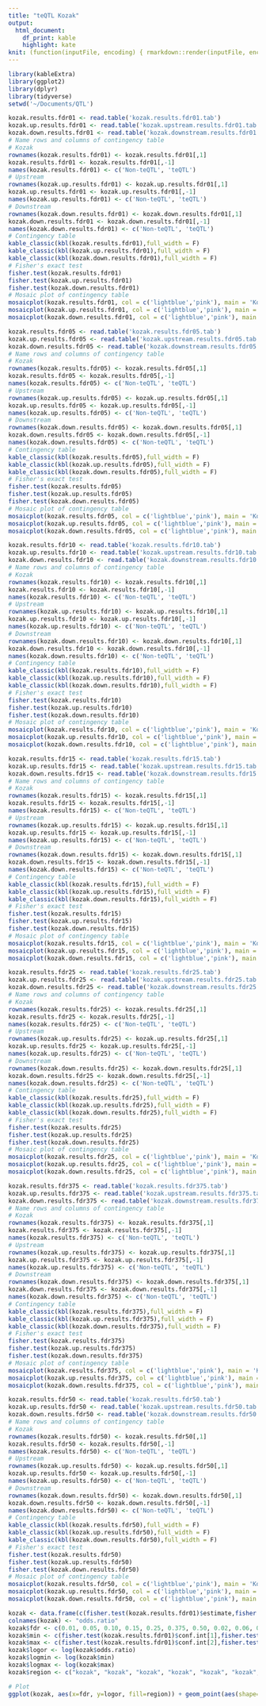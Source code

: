 ```yaml
---
title: "teQTL Kozak"
output:
  html_document: 
    df_print: kable
    highlight: kate
knit: (function(inputFile, encoding) { rmarkdown::render(inputFile, encoding = encoding, output_file = file.path(dirname(inputFile), 'Kozak.html')) })
---
```


```r
library(kableExtra)
library(ggplot2)
library(dplyr)
library(tidyverse)
setwd('~/Documents/QTL')
```

```r
kozak.results.fdr01 <- read.table('kozak.results.fdr01.tab')
kozak.up.results.fdr01 <- read.table('kozak.upstream.results.fdr01.tab')
kozak.down.results.fdr01 <- read.table('kozak.downstream.results.fdr01.tab')
# Name rows and columns of contingency table
# Kozak
rownames(kozak.results.fdr01) <- kozak.results.fdr01[,1]
kozak.results.fdr01 <- kozak.results.fdr01[,-1]
names(kozak.results.fdr01) <- c('Non-teQTL', 'teQTL')
# Upstream
rownames(kozak.up.results.fdr01) <- kozak.up.results.fdr01[,1]
kozak.up.results.fdr01 <- kozak.up.results.fdr01[,-1]
names(kozak.up.results.fdr01) <- c('Non-teQTL', 'teQTL')
# Downstream
rownames(kozak.down.results.fdr01) <- kozak.down.results.fdr01[,1]
kozak.down.results.fdr01 <- kozak.down.results.fdr01[,-1]
names(kozak.down.results.fdr01) <- c('Non-teQTL', 'teQTL')
# Contingency table
kable_classic(kbl(kozak.results.fdr01),full_width = F)
kable_classic(kbl(kozak.up.results.fdr01),full_width = F)
kable_classic(kbl(kozak.down.results.fdr01),full_width = F)
# Fisher's exact test
fisher.test(kozak.results.fdr01)
fisher.test(kozak.up.results.fdr01)
fisher.test(kozak.down.results.fdr01)
# Mosaic plot of contingency table
mosaicplot(kozak.results.fdr01, col = c('lightblue','pink'), main = 'Kozak Region FDR≤0.01')
mosaicplot(kozak.up.results.fdr01, col = c('lightblue','pink'), main = 'Upstream FDR≤0.01')
mosaicplot(kozak.down.results.fdr01, col = c('lightblue','pink'), main = 'Downstream FDR≤0.01')
```

```r
kozak.results.fdr05 <- read.table('kozak.results.fdr05.tab')
kozak.up.results.fdr05 <- read.table('kozak.upstream.results.fdr05.tab')
kozak.down.results.fdr05 <- read.table('kozak.downstream.results.fdr05.tab')
# Name rows and columns of contingency table
# Kozak
rownames(kozak.results.fdr05) <- kozak.results.fdr05[,1]
kozak.results.fdr05 <- kozak.results.fdr05[,-1]
names(kozak.results.fdr05) <- c('Non-teQTL', 'teQTL')
# Upstream
rownames(kozak.up.results.fdr05) <- kozak.up.results.fdr05[,1]
kozak.up.results.fdr05 <- kozak.up.results.fdr05[,-1]
names(kozak.up.results.fdr05) <- c('Non-teQTL', 'teQTL')
# Downstream
rownames(kozak.down.results.fdr05) <- kozak.down.results.fdr05[,1]
kozak.down.results.fdr05 <- kozak.down.results.fdr05[,-1]
names(kozak.down.results.fdr05) <- c('Non-teQTL', 'teQTL')
# Contingency table
kable_classic(kbl(kozak.results.fdr05),full_width = F)
kable_classic(kbl(kozak.up.results.fdr05),full_width = F)
kable_classic(kbl(kozak.down.results.fdr05),full_width = F)
# Fisher's exact test
fisher.test(kozak.results.fdr05)
fisher.test(kozak.up.results.fdr05)
fisher.test(kozak.down.results.fdr05)
# Mosaic plot of contingency table
mosaicplot(kozak.results.fdr05, col = c('lightblue','pink'), main = 'Kozak Region FDR≤0.05')
mosaicplot(kozak.up.results.fdr05, col = c('lightblue','pink'), main = 'Upstream FDR≤0.05')
mosaicplot(kozak.down.results.fdr05, col = c('lightblue','pink'), main = 'Downstream FDR≤0.05')
```

```r
kozak.results.fdr10 <- read.table('kozak.results.fdr10.tab')
kozak.up.results.fdr10 <- read.table('kozak.upstream.results.fdr10.tab')
kozak.down.results.fdr10 <- read.table('kozak.downstream.results.fdr10.tab')
# Name rows and columns of contingency table
# Kozak
rownames(kozak.results.fdr10) <- kozak.results.fdr10[,1]
kozak.results.fdr10 <- kozak.results.fdr10[,-1]
names(kozak.results.fdr10) <- c('Non-teQTL', 'teQTL')
# Upstream
rownames(kozak.up.results.fdr10) <- kozak.up.results.fdr10[,1]
kozak.up.results.fdr10 <- kozak.up.results.fdr10[,-1]
names(kozak.up.results.fdr10) <- c('Non-teQTL', 'teQTL')
# Downstream
rownames(kozak.down.results.fdr10) <- kozak.down.results.fdr10[,1]
kozak.down.results.fdr10 <- kozak.down.results.fdr10[,-1]
names(kozak.down.results.fdr10) <- c('Non-teQTL', 'teQTL')
# Contingency table
kable_classic(kbl(kozak.results.fdr10),full_width = F)
kable_classic(kbl(kozak.up.results.fdr10),full_width = F)
kable_classic(kbl(kozak.down.results.fdr10),full_width = F)
# Fisher's exact test
fisher.test(kozak.results.fdr10)
fisher.test(kozak.up.results.fdr10)
fisher.test(kozak.down.results.fdr10)
# Mosaic plot of contingency table
mosaicplot(kozak.results.fdr10, col = c('lightblue','pink'), main = 'Kozak Region FDR≤0.10')
mosaicplot(kozak.up.results.fdr10, col = c('lightblue','pink'), main = 'Upstream FDR≤0.10')
mosaicplot(kozak.down.results.fdr10, col = c('lightblue','pink'), main = 'Downstream FDR≤0.10')
```

```r
kozak.results.fdr15 <- read.table('kozak.results.fdr15.tab')
kozak.up.results.fdr15 <- read.table('kozak.upstream.results.fdr15.tab')
kozak.down.results.fdr15 <- read.table('kozak.downstream.results.fdr15.tab')
# Name rows and columns of contingency table
# Kozak
rownames(kozak.results.fdr15) <- kozak.results.fdr15[,1]
kozak.results.fdr15 <- kozak.results.fdr15[,-1]
names(kozak.results.fdr15) <- c('Non-teQTL', 'teQTL')
# Upstream
rownames(kozak.up.results.fdr15) <- kozak.up.results.fdr15[,1]
kozak.up.results.fdr15 <- kozak.up.results.fdr15[,-1]
names(kozak.up.results.fdr15) <- c('Non-teQTL', 'teQTL')
# Downstream
rownames(kozak.down.results.fdr15) <- kozak.down.results.fdr15[,1]
kozak.down.results.fdr15 <- kozak.down.results.fdr15[,-1]
names(kozak.down.results.fdr15) <- c('Non-teQTL', 'teQTL')
# Contingency table
kable_classic(kbl(kozak.results.fdr15),full_width = F)
kable_classic(kbl(kozak.up.results.fdr15),full_width = F)
kable_classic(kbl(kozak.down.results.fdr15),full_width = F)
# Fisher's exact test
fisher.test(kozak.results.fdr15)
fisher.test(kozak.up.results.fdr15)
fisher.test(kozak.down.results.fdr15)
# Mosaic plot of contingency table
mosaicplot(kozak.results.fdr15, col = c('lightblue','pink'), main = 'Kozak Region FDR≤0.15')
mosaicplot(kozak.up.results.fdr15, col = c('lightblue','pink'), main = 'Upstream FDR≤0.15')
mosaicplot(kozak.down.results.fdr15, col = c('lightblue','pink'), main = 'Downstream FDR≤0.15')
```

```r
kozak.results.fdr25 <- read.table('kozak.results.fdr25.tab')
kozak.up.results.fdr25 <- read.table('kozak.upstream.results.fdr25.tab')
kozak.down.results.fdr25 <- read.table('kozak.downstream.results.fdr25.tab')
# Name rows and columns of contingency table
# Kozak
rownames(kozak.results.fdr25) <- kozak.results.fdr25[,1]
kozak.results.fdr25 <- kozak.results.fdr25[,-1]
names(kozak.results.fdr25) <- c('Non-teQTL', 'teQTL')
# Upstream
rownames(kozak.up.results.fdr25) <- kozak.up.results.fdr25[,1]
kozak.up.results.fdr25 <- kozak.up.results.fdr25[,-1]
names(kozak.up.results.fdr25) <- c('Non-teQTL', 'teQTL')
# Downstream
rownames(kozak.down.results.fdr25) <- kozak.down.results.fdr25[,1]
kozak.down.results.fdr25 <- kozak.down.results.fdr25[,-1]
names(kozak.down.results.fdr25) <- c('Non-teQTL', 'teQTL')
# Contingency table
kable_classic(kbl(kozak.results.fdr25),full_width = F)
kable_classic(kbl(kozak.up.results.fdr25),full_width = F)
kable_classic(kbl(kozak.down.results.fdr25),full_width = F)
# Fisher's exact test
fisher.test(kozak.results.fdr25)
fisher.test(kozak.up.results.fdr25)
fisher.test(kozak.down.results.fdr25)
# Mosaic plot of contingency table
mosaicplot(kozak.results.fdr25, col = c('lightblue','pink'), main = 'Kozak Region FDR≤0.25')
mosaicplot(kozak.up.results.fdr25, col = c('lightblue','pink'), main = 'Upstream FDR≤0.25')
mosaicplot(kozak.down.results.fdr25, col = c('lightblue','pink'), main = 'Downstream FDR≤0.25')
```

```r
kozak.results.fdr375 <- read.table('kozak.results.fdr375.tab')
kozak.up.results.fdr375 <- read.table('kozak.upstream.results.fdr375.tab')
kozak.down.results.fdr375 <- read.table('kozak.downstream.results.fdr375.tab')
# Name rows and columns of contingency table
# Kozak
rownames(kozak.results.fdr375) <- kozak.results.fdr375[,1]
kozak.results.fdr375 <- kozak.results.fdr375[,-1]
names(kozak.results.fdr375) <- c('Non-teQTL', 'teQTL')
# Upstream
rownames(kozak.up.results.fdr375) <- kozak.up.results.fdr375[,1]
kozak.up.results.fdr375 <- kozak.up.results.fdr375[,-1]
names(kozak.up.results.fdr375) <- c('Non-teQTL', 'teQTL')
# Downstream
rownames(kozak.down.results.fdr375) <- kozak.down.results.fdr375[,1]
kozak.down.results.fdr375 <- kozak.down.results.fdr375[,-1]
names(kozak.down.results.fdr375) <- c('Non-teQTL', 'teQTL')
# Contingency table
kable_classic(kbl(kozak.results.fdr375),full_width = F)
kable_classic(kbl(kozak.up.results.fdr375),full_width = F)
kable_classic(kbl(kozak.down.results.fdr375),full_width = F)
# Fisher's exact test
fisher.test(kozak.results.fdr375)
fisher.test(kozak.up.results.fdr375)
fisher.test(kozak.down.results.fdr375)
# Mosaic plot of contingency table
mosaicplot(kozak.results.fdr375, col = c('lightblue','pink'), main = 'Kozak Region FDR≤0.375')
mosaicplot(kozak.up.results.fdr375, col = c('lightblue','pink'), main = 'Upstream FDR≤0.375')
mosaicplot(kozak.down.results.fdr375, col = c('lightblue','pink'), main = 'Downstream FDR≤0.375')
```

```r
kozak.results.fdr50 <- read.table('kozak.results.fdr50.tab')
kozak.up.results.fdr50 <- read.table('kozak.upstream.results.fdr50.tab')
kozak.down.results.fdr50 <- read.table('kozak.downstream.results.fdr50.tab')
# Name rows and columns of contingency table
# Kozak
rownames(kozak.results.fdr50) <- kozak.results.fdr50[,1]
kozak.results.fdr50 <- kozak.results.fdr50[,-1]
names(kozak.results.fdr50) <- c('Non-teQTL', 'teQTL')
# Upstream
rownames(kozak.up.results.fdr50) <- kozak.up.results.fdr50[,1]
kozak.up.results.fdr50 <- kozak.up.results.fdr50[,-1]
names(kozak.up.results.fdr50) <- c('Non-teQTL', 'teQTL')
# Downstream
rownames(kozak.down.results.fdr50) <- kozak.down.results.fdr50[,1]
kozak.down.results.fdr50 <- kozak.down.results.fdr50[,-1]
names(kozak.down.results.fdr50) <- c('Non-teQTL', 'teQTL')
# Contingency table
kable_classic(kbl(kozak.results.fdr50),full_width = F)
kable_classic(kbl(kozak.up.results.fdr50),full_width = F)
kable_classic(kbl(kozak.down.results.fdr50),full_width = F)
# Fisher's exact test
fisher.test(kozak.results.fdr50)
fisher.test(kozak.up.results.fdr50)
fisher.test(kozak.down.results.fdr50)
# Mosaic plot of contingency table
mosaicplot(kozak.results.fdr50, col = c('lightblue','pink'), main = 'Kozak Region FDR≤0.50')
mosaicplot(kozak.up.results.fdr50, col = c('lightblue','pink'), main = 'Upstream FDR≤0.50')
mosaicplot(kozak.down.results.fdr50, col = c('lightblue','pink'), main = 'Downstream FDR≤0.50')
```

``` r
kozak <- data.frame(c(fisher.test(kozak.results.fdr01)$estimate,fisher.test(kozak.results.fdr05)$estimate,fisher.test(kozak.results.fdr10)$estimate,fisher.test(kozak.results.fdr15)$estimate,fisher.test(kozak.results.fdr25)$estimate,fisher.test(kozak.results.fdr375)$estimate,fisher.test(kozak.results.fdr50)$estimate,fisher.test(kozak.up.results.fdr01)$estimate,fisher.test(kozak.up.results.fdr05)$estimate,fisher.test(kozak.up.results.fdr10)$estimate,fisher.test(kozak.up.results.fdr15)$estimate,fisher.test(kozak.up.results.fdr25)$estimate,fisher.test(kozak.up.results.fdr375)$estimate,fisher.test(kozak.up.results.fdr50)$estimate,fisher.test(kozak.down.results.fdr01)$estimate,fisher.test(kozak.down.results.fdr05)$estimate,fisher.test(kozak.down.results.fdr10)$estimate,fisher.test(kozak.down.results.fdr15)$estimate,fisher.test(kozak.down.results.fdr25)$estimate,fisher.test(kozak.down.results.fdr375)$estimate,fisher.test(kozak.down.results.fdr50)$estimate))
colnames(kozak) <- "odds.ratio"
kozak$fdr <- c(0.01, 0.05, 0.10, 0.15, 0.25, 0.375, 0.50, 0.02, 0.06, 0.11, 0.16, 0.26, 0.385, 0.51, 0.00, 0.04, 0.09, 0.14, 0.24, 0.365, 0.49)
kozak$min <- c(fisher.test(kozak.results.fdr01)$conf.int[1],fisher.test(kozak.results.fdr05)$conf.int[1],fisher.test(kozak.results.fdr10)$conf.int[1],fisher.test(kozak.results.fdr15)$conf.int[1],fisher.test(kozak.results.fdr25)$conf.int[1],fisher.test(kozak.results.fdr375)$conf.int[1],fisher.test(kozak.results.fdr50)$conf.int[1],fisher.test(kozak.up.results.fdr01)$conf.int[1],fisher.test(kozak.up.results.fdr05)$conf.int[1],fisher.test(kozak.up.results.fdr10)$conf.int[1],fisher.test(kozak.up.results.fdr15)$conf.int[1],fisher.test(kozak.up.results.fdr25)$conf.int[1],fisher.test(kozak.up.results.fdr375)$conf.int[1],fisher.test(kozak.up.results.fdr50)$conf.int[1],fisher.test(kozak.down.results.fdr01)$conf.int[1],fisher.test(kozak.down.results.fdr05)$conf.int[1],fisher.test(kozak.down.results.fdr10)$conf.int[1],fisher.test(kozak.down.results.fdr15)$conf.int[1],fisher.test(kozak.down.results.fdr25)$conf.int[1],fisher.test(kozak.down.results.fdr375)$conf.int[1],fisher.test(kozak.down.results.fdr50)$conf.int[1])
kozak$max <- c(fisher.test(kozak.results.fdr01)$conf.int[2],fisher.test(kozak.results.fdr05)$conf.int[2],fisher.test(kozak.results.fdr10)$conf.int[2],fisher.test(kozak.results.fdr15)$conf.int[2],fisher.test(kozak.results.fdr25)$conf.int[2],fisher.test(kozak.results.fdr375)$conf.int[2],fisher.test(kozak.results.fdr50)$conf.int[2],fisher.test(kozak.up.results.fdr01)$conf.int[2],fisher.test(kozak.up.results.fdr05)$conf.int[2],fisher.test(kozak.up.results.fdr10)$conf.int[2],fisher.test(kozak.up.results.fdr15)$conf.int[2],fisher.test(kozak.up.results.fdr25)$conf.int[2],fisher.test(kozak.up.results.fdr375)$conf.int[2],fisher.test(kozak.up.results.fdr50)$conf.int[2],fisher.test(kozak.down.results.fdr01)$conf.int[2],fisher.test(kozak.down.results.fdr05)$conf.int[2],fisher.test(kozak.down.results.fdr10)$conf.int[2],fisher.test(kozak.down.results.fdr15)$conf.int[2],fisher.test(kozak.down.results.fdr25)$conf.int[2],fisher.test(kozak.down.results.fdr375)$conf.int[2],fisher.test(kozak.down.results.fdr50)$conf.int[2])
kozak$logor <- log(kozak$odds.ratio)
kozak$logmin <- log(kozak$min)
kozak$logmax <- log(kozak$max)
kozak$region <- c("kozak", "kozak", "kozak", "kozak", "kozak", "kozak", "kozak", "upstream", "upstream", "upstream", "upstream", "upstream", "upstream", "upstream", "downstream", "downstream", "downstream", "downstream", "downstream", "downstream", "downstream")

# Plot
ggplot(kozak, aes(x=fdr, y=logor, fill=region)) + geom_point(aes(shape=region, fill=region), size=5) + geom_errorbar(aes(x=fdr, ymin=logmin, ymax=logmax), width=0.01, size=0.4) + geom_line(aes(color=region)) + scale_color_manual(values=c("#aaf6d7","#d7aaf6","#f6d7aa")) + scale_fill_manual(values=c("#aaf6d7","#d7aaf6","#f6d7aa")) + scale_shape_manual(values=c(22,24,21)) + theme_classic() + ggtitle("Log Odds Ratio Kozak and Flanking Regions ") + xlab("FDR") + ylab("Log Odds Ratio") + scale_x_continuous(breaks = c(0.01, 0.05, 0.10, 0.15, 0.25, 0.375, 0.50), labels = c("0.01", "0.05","0.10","0.15","0.25","0.375","0.50")) + theme(legend.position= c(0.95,0.95), legend.justification = c("right","top"), legend.title = element_blank())

```